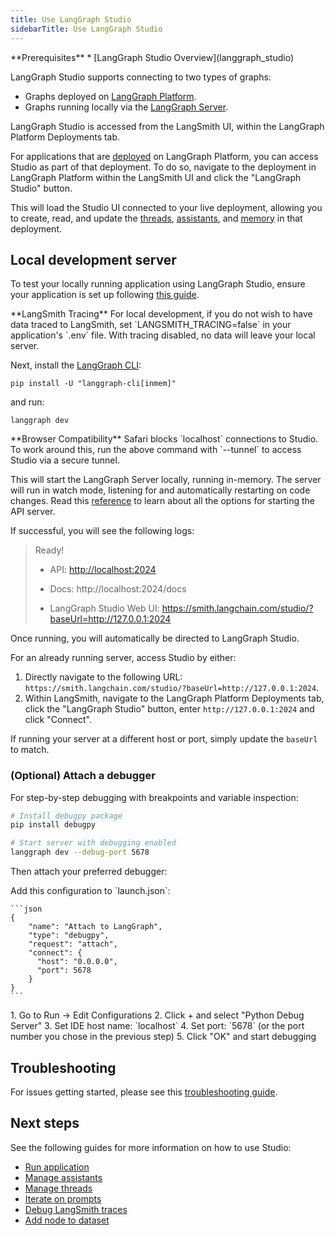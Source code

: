 ```yaml
---
title: Use LangGraph Studio
sidebarTitle: Use LangGraph Studio
---
```


<Info>
  **Prerequisites**
  * [LangGraph Studio Overview](langgraph_studio)
</Info>

LangGraph Studio supports connecting to two types of graphs:

* Graphs deployed on [LangGraph Platform](deployment_quickstart).
* Graphs running locally via the [LangGraph Server](local-server).

LangGraph Studio is accessed from the LangSmith UI, within the LangGraph Platform Deployments tab.

For applications that are [deployed](deployment_quickstart) on LangGraph Platform, you can access Studio as part of that deployment. To do so, navigate to the deployment in LangGraph Platform within the LangSmith UI and click the "LangGraph Studio" button.

This will load the Studio UI connected to your live deployment, allowing you to create, read, and update the [threads](https://langchain-ai.github.io/langgraph/concepts/persistence/#threads), [assistants](assistants), and [memory](https://langchain-ai.github.io/langgraph/concepts/memory/) in that deployment.

## Local development server

To test your locally running application using LangGraph Studio, ensure your application is set up following [this guide](https://langchain-ai.github.io/langgraph/cloud/deployment/setup/).

<Info>
  **LangSmith Tracing**
  For local development, if you do not wish to have data traced to LangSmith, set `LANGSMITH_TRACING=false` in your application's `.env` file. With tracing disabled, no data will leave your local server.
</Info>

Next, install the [LangGraph CLI](langgraph_cli):

```
pip install -U "langgraph-cli[inmem]"
```

and run:

```
langgraph dev
```

<Warning>
  **Browser Compatibility**
  Safari blocks `localhost` connections to Studio. To work around this, run the above command with `--tunnel` to access Studio via a secure tunnel.
</Warning>

This will start the LangGraph Server locally, running in-memory. The server will run in watch mode, listening for and automatically restarting on code changes. Read this [reference](https://langchain-ai.github.io/langgraph/cloud/reference/cli/#dev) to learn about all the options for starting the API server.

If successful, you will see the following logs:

> Ready!
> 
> - API: [http://localhost:2024](http://localhost:2024/)
> 
> - Docs: http://localhost:2024/docs
> 
> - LangGraph Studio Web UI: https://smith.langchain.com/studio/?baseUrl=http://127.0.0.1:2024

Once running, you will automatically be directed to LangGraph Studio.

For an already running server, access Studio by either:

1. Directly navigate to the following URL: `https://smith.langchain.com/studio/?baseUrl=http://127.0.0.1:2024`.
2. Within LangSmith, navigate to the LangGraph Platform Deployments tab, click the "LangGraph Studio" button, enter `http://127.0.0.1:2024` and click "Connect".

If running your server at a different host or port, simply update the `baseUrl` to match.

### (Optional) Attach a debugger

For step-by-step debugging with breakpoints and variable inspection:

```bash
# Install debugpy package
pip install debugpy

# Start server with debugging enabled
langgraph dev --debug-port 5678
```

Then attach your preferred debugger:

<Tabs>
  <Tab title="VS Code">
    Add this configuration to `launch.json`:
    
    ```json
    {
        "name": "Attach to LangGraph",
        "type": "debugpy",
        "request": "attach",
        "connect": {
          "host": "0.0.0.0",
          "port": 5678
        }
    }
    ```
  </Tab>
  <Tab title="PyCharm">
    1. Go to Run → Edit Configurations 
    2. Click + and select "Python Debug Server" 
    3. Set IDE host name: `localhost` 
    4. Set port: `5678` (or the port number you chose in the previous step) 
    5. Click "OK" and start debugging
  </Tab>
</Tabs>

## Troubleshooting

For issues getting started, please see this [troubleshooting guide](studio).

## Next steps

See the following guides for more information on how to use Studio:

* [Run application](invoke_studio)
* [Manage assistants](manage_assistants)
* [Manage threads](threads_studio)
* [Iterate on prompts](iterate_graph_studio)
* [Debug LangSmith traces](clone_traces_studio)
* [Add node to dataset](datasets_studio)
